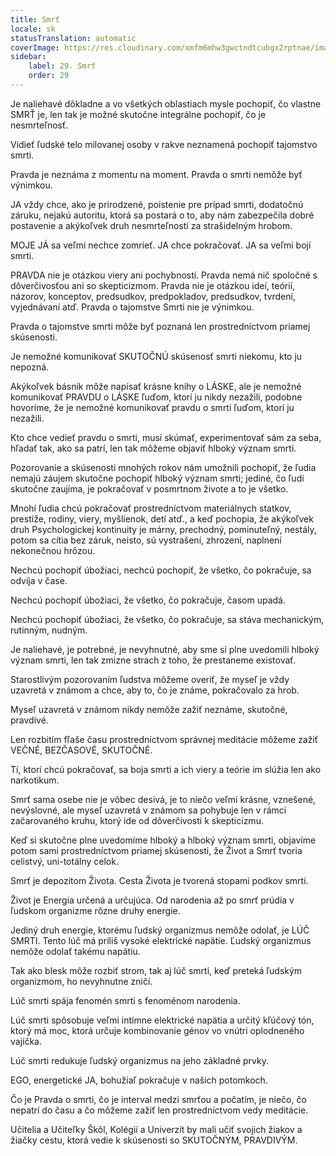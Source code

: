 ```yaml
---
title: Smrť
locale: sk
statusTranslation: automatic
coverImage: https://res.cloudinary.com/xmfm6mhw3gwctndtcubgx2rptnae/image/upload/v1740337243/small_cover_educacion_fundamental_a051170f1c.webp
sidebar:
    label: 29. Smrť
    order: 29
---
```

Je naliehavé dôkladne a vo všetkých oblastiach mysle pochopiť, čo vlastne SMRŤ je, len tak je možné skutočne integrálne pochopiť, čo je nesmrteľnosť.

Vidieť ľudské telo milovanej osoby v rakve neznamená pochopiť tajomstvo smrti.

Pravda je neznáma z momentu na moment. Pravda o smrti nemôže byť výnimkou.

JA vždy chce, ako je prirodzené, poistenie pre prípad smrti, dodatočnú záruku, nejakú autoritu, ktorá sa postará o to, aby nám zabezpečila dobré postavenie a akýkoľvek druh nesmrteľnosti za strašidelným hrobom.

MOJE JÁ sa veľmi nechce zomrieť. JA chce pokračovať. JA sa veľmi bojí smrti.

PRAVDA nie je otázkou viery ani pochybností. Pravda nemá nič spoločné s dôverčivosťou ani so skepticizmom. Pravda nie je otázkou ideí, teórií, názorov, konceptov, predsudkov, predpokladov, predsudkov, tvrdení, vyjednávaní atď. Pravda o tajomstve Smrti nie je výnimkou.

Pravda o tajomstve smrti môže byť poznaná len prostredníctvom priamej skúsenosti.

Je nemožné komunikovať SKUTOČNÚ skúsenosť smrti niekomu, kto ju nepozná.

Akýkoľvek básnik môže napísať krásne knihy o LÁSKE, ale je nemožné komunikovať PRAVDU o LÁSKE ľuďom, ktorí ju nikdy nezažili, podobne hovoríme, že je nemožné komunikovať pravdu o smrti ľuďom, ktorí ju nezažili.

Kto chce vedieť pravdu o smrti, musí skúmať, experimentovať sám za seba, hľadať tak, ako sa patrí, len tak môžeme objaviť hlboký význam smrti.

Pozorovanie a skúsenosti mnohých rokov nám umožnili pochopiť, že ľudia nemajú záujem skutočne pochopiť hlboký význam smrti; jediné, čo ľudí skutočne zaujíma, je pokračovať v posmrtnom živote a to je všetko.

Mnohí ľudia chcú pokračovať prostredníctvom materiálnych statkov, prestíže, rodiny, viery, myšlienok, detí atď., a keď pochopia, že akýkoľvek druh Psychologickej kontinuity je márny, prechodný, pominuteľný, nestály, potom sa cítia bez záruk, neisto, sú vystrašení, zhrození, naplnení nekonečnou hrôzou.

Nechcú pochopiť úbožiaci, nechcú pochopiť, že všetko, čo pokračuje, sa odvíja v čase.

Nechcú pochopiť úbožiaci, že všetko, čo pokračuje, časom upadá.

Nechcú pochopiť úbožiaci, že všetko, čo pokračuje, sa stáva mechanickým, rutinným, nudným.

Je naliehavé, je potrebné, je nevyhnutné, aby sme si plne uvedomili hlboký význam smrti, len tak zmizne strach z toho, že prestaneme existovať.

Starostlivým pozorovaním ľudstva môžeme overiť, že myseľ je vždy uzavretá v známom a chce, aby to, čo je známe, pokračovalo za hrob.

Myseľ uzavretá v známom nikdy nemôže zažiť neznáme, skutočné, pravdivé.

Len rozbitím fľaše času prostredníctvom správnej meditácie môžeme zažiť VEČNÉ, BEZČASOVÉ, SKUTOČNÉ.

Tí, ktorí chcú pokračovať, sa boja smrti a ich viery a teórie im slúžia len ako narkotikum.

Smrť sama osebe nie je vôbec desivá, je to niečo veľmi krásne, vznešené, nevýslovné, ale myseľ uzavretá v známom sa pohybuje len v rámci začarovaného kruhu, ktorý ide od dôverčivosti k skepticizmu.

Keď si skutočne plne uvedomíme hlboký a hlboký význam smrti, objavíme potom sami prostredníctvom priamej skúsenosti, že Život a Smrť tvoria celistvý, uni-totálny celok.

Smrť je depozitom Života. Cesta Života je tvorená stopami podkov smrti.

Život je Energia určená a určujúca. Od narodenia až po smrť prúdia v ľudskom organizme rôzne druhy energie.

Jediný druh energie, ktorému ľudský organizmus nemôže odolať, je LÚČ SMRTI. Tento lúč má príliš vysoké elektrické napätie. Ľudský organizmus nemôže odolať takému napätiu.

Tak ako blesk môže rozbiť strom, tak aj lúč smrti, keď preteká ľudským organizmom, ho nevyhnutne zničí.

Lúč smrti spája fenomén smrti s fenoménom narodenia.

Lúč smrti spôsobuje veľmi intímne elektrické napätia a určitý kľúčový tón, ktorý má moc, ktorá určuje kombinovanie génov vo vnútri oplodneného vajíčka.

Lúč smrti redukuje ľudský organizmus na jeho základné prvky.

EGO, energetické JA, bohužiaľ pokračuje v našich potomkoch.

Čo je Pravda o smrti, čo je interval medzi smrťou a počatím, je niečo, čo nepatrí do času a čo môžeme zažiť len prostredníctvom vedy meditácie.

Učitelia a Učiteľky Škôl, Kolégií a Univerzít by mali učiť svojich žiakov a žiačky cestu, ktorá vedie k skúsenosti so SKUTOČNÝM, PRAVDIVÝM.

